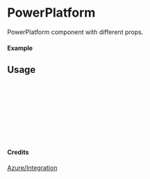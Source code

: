
<Meta of={PowerPlatform} title="Azure/Integration/PowerPlatform" />

# PowerPlatform

PowerPlatform component with different props.

#### Example

<Canvas of={PowerPlatform.Primary} />

## Usage

```ts
import { PowerPlatform } from "yadl-ui";

const Example = () => {
  return (
      <PowerPlatform />
  );
};

export default Example;
```

#### Credits
[Azure/Integration](https://learn.microsoft.com/en-us/azure/architecture/icons/)
